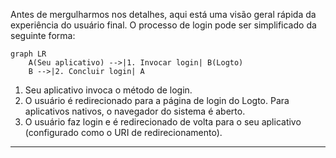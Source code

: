 
Antes de mergulharmos nos detalhes, aqui está uma visão geral rápida da experiência do usuário final. O processo de login pode ser simplificado da seguinte forma:

```mermaid
graph LR
    A(Seu aplicativo) -->|1. Invocar login| B(Logto)
    B -->|2. Concluir login| A
```

1. Seu aplicativo invoca o método de login.
2. O usuário é redirecionado para a página de login do Logto. Para aplicativos nativos, o navegador do sistema é aberto.
3. O usuário faz login e é redirecionado de volta para o seu aplicativo (configurado como o URI de redirecionamento).

<RegardingRedirectBasedSignIn />

---
